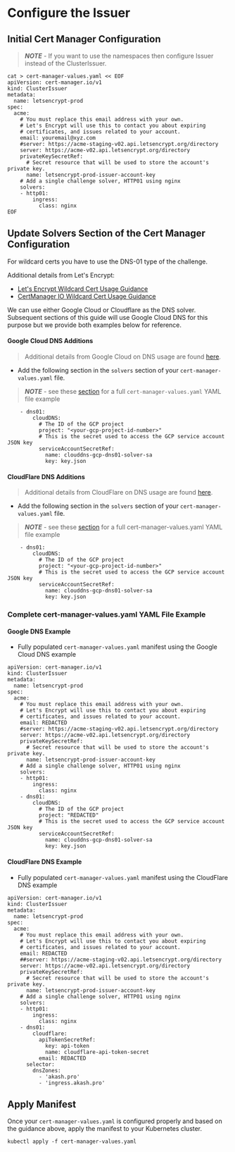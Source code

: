 # Configure the Issuer

## Initial Cert Manager Configuration

> _**NOTE**_ -  If you want to use the namespaces then configure Issuer instead of the ClusterIssuer.

```
cat > cert-manager-values.yaml << EOF
apiVersion: cert-manager.io/v1
kind: ClusterIssuer
metadata:
  name: letsencrypt-prod
spec:
  acme:
    # You must replace this email address with your own.
    # Let's Encrypt will use this to contact you about expiring
    # certificates, and issues related to your account.
    email: youremail@xyz.com
    #server: https://acme-staging-v02.api.letsencrypt.org/directory
    server: https://acme-v02.api.letsencrypt.org/directory
    privateKeySecretRef:
      # Secret resource that will be used to store the account's private key.
      name: letsencrypt-prod-issuer-account-key
    # Add a single challenge solver, HTTP01 using nginx
    solvers:
    - http01:
        ingress:
          class: nginx
EOF
```

## Update Solvers Section of the Cert Manager Configuration

For wildcard certs you have to use the DNS-01 type of the challenge.

Additional details from Let's Encrypt:

* [Let's Encrypt Wildcard Cert Usage Guidance](https://letsencrypt.org/docs/faq/#does-let-s-encrypt-issue-wildcard-certificates)
* [CertManager IO Wildcard Cert Usage Guidance](https://cert-manager.io/docs/release-notes/release-notes-0.3/#acmev2-and-lets-encrypt-wildcard-certificates)

We can use either Google Cloud or Cloudflare as the DNS solver.  Subsequent sections of this guide will use Google Cloud DNS for this purpose but we provide both examples below for reference.

#### Google Cloud DNS Additions

> Additional details from Google Cloud on DNS usage are found [here](https://cert-manager.io/docs/configuration/acme/dns01/google/).

* Add the following section in the `solvers` section of your `cert-manager-values.yaml` file.

> _**NOTE**_ - see these [section](configure-the-issuer.md#google-dns-example) for a full `cert-manager-values.yaml` YAML file example

```
    - dns01:
        cloudDNS:
          # The ID of the GCP project
          project: "<your-gcp-project-id-number>"
          # This is the secret used to access the GCP service account JSON key
          serviceAccountSecretRef:
            name: clouddns-gcp-dns01-solver-sa
            key: key.json
```

#### CloudFlare DNS Additions

> Additional details from CloudFlare on DNS usage are found [here](https://cert-manager.io/docs/configuration/acme/dns01/google/).

* Add the following section in the `solvers` section of your `cert-manager-values.yaml` file.

> _**NOTE**_ - see these [section](configure-the-issuer.md#cloudflare-dns-example) for a full cert-manager-values.yaml YAML file example

```
    - dns01:
        cloudDNS:
          # The ID of the GCP project
          project: "<your-gcp-project-id-number>"
          # This is the secret used to access the GCP service account JSON key
          serviceAccountSecretRef:
            name: clouddns-gcp-dns01-solver-sa
            key: key.json
```

### Complete cert-manager-values.yaml YAML File Example

#### Google DNS Example

* Fully populated `cert-manager-values.yaml` manifest using the Google Cloud DNS example

```
apiVersion: cert-manager.io/v1
kind: ClusterIssuer
metadata:
  name: letsencrypt-prod
spec:
  acme:
    # You must replace this email address with your own.
    # Let's Encrypt will use this to contact you about expiring
    # certificates, and issues related to your account.
    email: REDACTED
    #server: https://acme-staging-v02.api.letsencrypt.org/directory
    server: https://acme-v02.api.letsencrypt.org/directory
    privateKeySecretRef:
      # Secret resource that will be used to store the account's private key.
      name: letsencrypt-prod-issuer-account-key
    # Add a single challenge solver, HTTP01 using nginx
    solvers:
    - http01:
        ingress:
          class: nginx
    - dns01:
        cloudDNS:
          # The ID of the GCP project
          project: "REDACTED"
          # This is the secret used to access the GCP service account JSON key
          serviceAccountSecretRef:
            name: clouddns-gcp-dns01-solver-sa
            key: key.json
```

#### CloudFlare DNS Example

* Fully populated `cert-manager-values.yaml` manifest using the CloudFlare DNS example

```
apiVersion: cert-manager.io/v1
kind: ClusterIssuer
metadata:
  name: letsencrypt-prod
spec:
  acme:
    # You must replace this email address with your own.
    # Let's Encrypt will use this to contact you about expiring
    # certificates, and issues related to your account.
    email: REDACTED
    ##server: https://acme-staging-v02.api.letsencrypt.org/directory
    server: https://acme-v02.api.letsencrypt.org/directory
    privateKeySecretRef:
      # Secret resource that will be used to store the account's private key.
      name: letsencrypt-prod-issuer-account-key
    # Add a single challenge solver, HTTP01 using nginx
    solvers:
    - http01:
        ingress:
          class: nginx
    - dns01:
        cloudflare:
          apiTokenSecretRef:
            key: api-token
            name: cloudflare-api-token-secret
          email: REDACTED
      selector:
        dnsZones:
          - 'akash.pro'
          - 'ingress.akash.pro'
```

## Apply Manifest

Once your `cert-manager-values.yaml` is configured properly and based on the guidance above, apply the manifest to your Kubernetes cluster.

```
kubectl apply -f cert-manager-values.yaml
```
